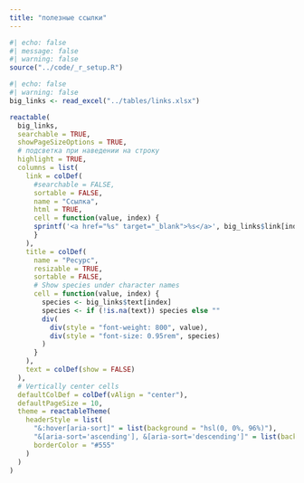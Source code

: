 ```yaml
---
title: "полезные ссылки"
---
```


```r
#| echo: false
#| message: false
#| warning: false
source("../code/_r_setup.R")
```

::: {.column-page-inset-right}

```r
#| echo: false
#| warning: false
big_links <- read_excel("../tables/links.xlsx")

reactable(
  big_links,
  searchable = TRUE,
  showPageSizeOptions = TRUE, 
  # подсветка при наведении на строку
  highlight = TRUE,
  columns = list(
    link = colDef(
      #searchable = FALSE,
      sortable = FALSE,
      name = "Ссылка",
      html = TRUE, 
      cell = function(value, index) {
      sprintf('<a href="%s" target="_blank">%s</a>', big_links$link[index], value)
      }
    ),
    title = colDef(
      name = "Ресурс",
      resizable = TRUE,
      sortable = FALSE,
      # Show species under character names
      cell = function(value, index) {
        species <- big_links$text[index]
        species <- if (!is.na(text)) species else ""
        div(
          div(style = "font-weight: 800", value),
          div(style = "font-size: 0.95rem", species)
        )
      }
    ),
    text = colDef(show = FALSE)
  ),
  # Vertically center cells
  defaultColDef = colDef(vAlign = "center"),
  defaultPageSize = 10,
  theme = reactableTheme(
    headerStyle = list(
      "&:hover[aria-sort]" = list(background = "hsl(0, 0%, 96%)"),
      "&[aria-sort='ascending'], &[aria-sort='descending']" = list(background = "hsl(0, 0%, 96%)"),
      borderColor = "#555"
    )
  )
)
```

:::